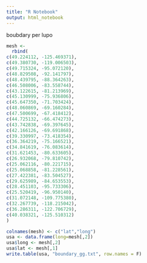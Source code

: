 ```yaml
---
title: "R Notebook"
output: html_notebook
---
```


boubdary per lupo

```r
mesh <-
  rbind(
c(49.224112, -125.469371),
c(49.380730, -119.006503),
c(49.715324, -95.072120),
c(48.829508, -92.141797),
c(48.439795, -88.364263),
c(46.508006, -83.558744),
c(43.122615, -81.213969),
c(45.130999, -75.936806),
c(45.647350, -71.703424),
c(48.060869, -69.160284),
c(47.500699, -67.418412),
c(44.725132, -66.474273),
c(43.742838, -69.397645),
c(42.166126, -69.691868),
c(39.330997, -73.418354),
c(36.364219, -75.166521),
c(34.841619, -76.083614),
c(31.621453, -80.633605),    
c(26.932068, -79.810742),    
c(25.062116, -80.221715),  
c(25.068858, -81.228561),
c(27.422381, -83.504527),    
c(29.625989, -84.653553),    
c(28.451103, -95.733306),    
c(25.520419, -96.950140),    
c(31.072148, -109.775380),    
c(32.267739, -118.215042),    
c(36.286311, -122.706729),    
c(40.038321, -125.510312)
)

colnames(mesh) <- c("lat","long")
usa <- data.frame(long=mesh[,2])
usa$long <- mesh[,2]
usa$lat <- mesh[,1]  
write.table(usa, "boundary_gg.txt", row.names = F) 
```

